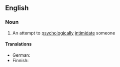==English==

===Noun===
{{en-noun|head=[[head]] [[game]]}}

# {{label|en|informal}} An attempt to [[psychologically]] [[intimidate]] someone

====Translations====
{{trans-top|psychological intimidation}}
* German: {{t|de|Psychospielchen|n}}
* Finnish: {{t+|fi|henkinen}} {{t+|fi|painostus}}
{{trans-mid}}
{{trans-bottom}}